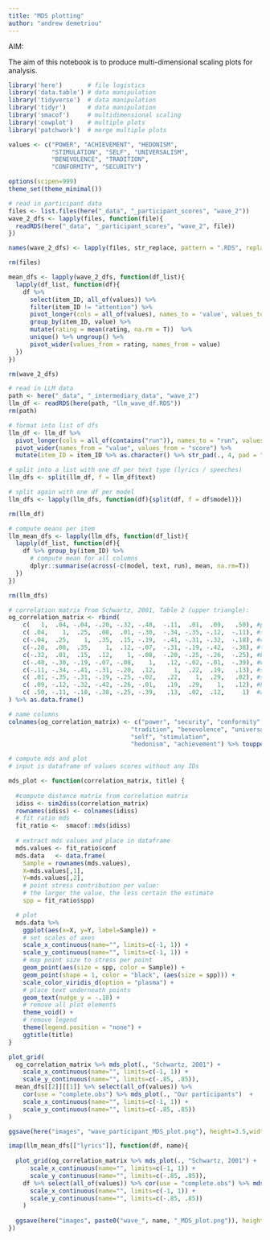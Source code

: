 ```yaml
---
title: "MDS plotting"
author: "andrew demetriou"
---
```


AIM:

The aim of this notebook is to produce multi-dimensional scaling plots for analysis. 

```r
library('here')       # file logistics
library('data.table') # data manipulation
library('tidyverse')  # data manipulation
library('tidyr')      # data manipulation
library('smacof')     # multidimensional scaling
library('cowplot')    # multiple plots 
library('patchwork')  # merge multiple plots

values <- c("POWER", "ACHIEVEMENT", "HEDONISM",  
            "STIMULATION", "SELF", "UNIVERSALISM", 
            "BENEVOLENCE", "TRADITION",  
            "CONFORMITY", "SECURITY")

options(scipen=999)
theme_set(theme_minimal())
```

```r
# read in participant data
files <- list.files(here("_data", "_participant_scores", "wave_2"))
wave_2_dfs <- lapply(files, function(file){
  readRDS(here("_data", "_participant_scores", "wave_2", file))
})

names(wave_2_dfs) <- lapply(files, str_replace, pattern = ".RDS", replacement = "")

rm(files)

mean_dfs <- lapply(wave_2_dfs, function(df_list){
  lapply(df_list, function(df){
    df %>% 
      select(item_ID, all_of(values)) %>%
      filter(item_ID != "attention") %>%
      pivot_longer(cols = all_of(values), names_to = 'value', values_to = 'rating') %>%
      group_by(item_ID, value) %>%
      mutate(rating = mean(rating, na.rm = T))  %>%
      unique() %>% ungroup() %>%
      pivot_wider(values_from = rating, names_from = value)
  })
})

rm(wave_2_dfs)
```

```r
# read in LLM data
path <- here("_data", "_intermediary_data", "wave_2")
llm_df <- readRDS(here(path, "llm_wave_df.RDS"))
rm(path)

# format into list of dfs
llm_df <- llm_df %>% 
  pivot_longer(cols = all_of(contains("run")), names_to = "run", values_to = "score") %>%
  pivot_wider(names_from = "value", values_from = "score") %>%
  mutate(item_ID = item_ID %>% as.character() %>% str_pad(., 4, pad = "0", side = "left"))

# split into a list with one df per text type (lyrics / speeches)
llm_dfs <- split(llm_df, f = llm_df$text)

# split again with one df per model
llm_dfs <- lapply(llm_dfs, function(df){split(df, f = df$model)})

rm(llm_df)

# compute means per item
llm_mean_dfs <- lapply(llm_dfs, function(df_list){
  lapply(df_list, function(df){
    df %>% group_by(item_ID) %>%
      # compute mean for all columns
      dplyr::summarise(across(-c(model, text, run), mean, na.rm=T))
  }) 
})

rm(llm_dfs)
```

```r
# correlation matrix from Schwartz, 2001, Table 2 (upper triangle):
og_correlation_matrix <- rbind(
    c(   1,  .04, -.04, -.20, -.32, -.48,  -.11,  .01,  .09,   .50), #power
    c( .04,    1,  .25,  .08,  .01, -.30,  -.34, -.35, -.12,  -.11), #security
    c(-.04,  .25,    1,  .35,  .15, -.19,  -.41, -.31, -.32,  -.18), #conformity
    c(-.20,  .08,  .35,    1,  .12, -.07,  -.31, -.19, -.42,  -.38), #tradition
    c(-.32,  .01,  .15,  .12,    1, -.08,  -.20, -.25, -.26,  -.25), #benevolence
    c(-.48, -.30, -.19, -.07, -.08,    1,   .12, -.02, -.01,  -.39), #universalism
    c(-.11, -.34, -.41, -.31, -.20,  .12,     1,  .22,  .19,   .13), #self-direction
    c( .01, -.35, -.31, -.19, -.25, -.02,   .22,    1,  .29,   .02), #stimulation
    c( .09, -.12, -.32, -.42, -.26, -.01,   .19,  .29,    1,   .12), #hedonism
    c( .50, -.11, -.18, -.38, -.25, -.39,   .13,  .02,  .12,     1)  #achievement 
) %>% as.data.frame()

# name columns
colnames(og_correlation_matrix) <- c("power", "security", "conformity", 
                                  "tradition", "benevolence", "universalism", 
                                  "self", "stimulation", 
                                  "hedonism", "achievement") %>% toupper() 
```

```r
# compute mds and plot
# input is dataframe of values scores without any IDs

mds_plot <- function(correlation_matrix, title) {
  
  #compute distance matrix from correlation matrix
  idiss <- sim2diss(correlation_matrix)
  rownames(idiss) <- colnames(idiss)
  # fit ratio mds 
  fit_ratio <-  smacof::mds(idiss)
  
  # extract mds values and place in dataframe
  mds.values <- fit_ratio$conf
  mds.data   <- data.frame(
    Sample = rownames(mds.values), 
    X=mds.values[,1],
    Y=mds.values[,2], 
    # point stress contribution per value:
    # the larger the value, the less certain the estimate
    spp = fit_ratio$spp)

  # plot
  mds.data %>%
    ggplot(aes(x=X, y=Y, label=Sample)) + 
    # set scales of axes
    scale_x_continuous(name="", limits=c(-1, 1)) + 
    scale_y_continuous(name="", limits=c(-1, 1)) +
    # map point size to stress per point
    geom_point(aes(size = spp, color = Sample)) +
    geom_point(shape = 1, color = "black", (aes(size = spp))) +
    scale_color_viridis_d(option = "plasma") +
    # place text underneath points
    geom_text(nudge_y = -.10) +
    # remove all plot elements
    theme_void() +
    # remove legend
    theme(legend.position = "none") +
    ggtitle(title)
}
```


```r
plot_grid(
  og_correlation_matrix %>% mds_plot(., "Schwartz, 2001") +
    scale_x_continuous(name="", limits=c(-1, 1)) + 
    scale_y_continuous(name="", limits=c(-.85, .85)), 
  mean_dfs[[2]][[1]] %>% select(all_of(values)) %>% 
    cor(use = "complete.obs") %>% mds_plot(., "Our participants")  +
    scale_x_continuous(name="", limits=c(-1, 1)) + 
    scale_y_continuous(name="", limits=c(-.85, .85))
)

ggsave(here("images", "wave_participant_MDS_plot.png"), height=3.5,width=7)
```

```r
imap(llm_mean_dfs[["lyrics"]], function(df, name){
  
  plot_grid(og_correlation_matrix %>% mds_plot(., "Schwartz, 2001") +
      scale_x_continuous(name="", limits=c(-1, 1)) + 
      scale_y_continuous(name="", limits=c(-.85, .85)), 
    df %>% select(all_of(values)) %>% cor(use = "complete.obs") %>% mds_plot(., name) +
      scale_x_continuous(name="", limits=c(-1, 1)) + 
      scale_y_continuous(name="", limits=c(-.85, .85))
    )
  
  ggsave(here("images", paste0("wave_", name, "_MDS_plot.png")), height=3.5,width=7)
})
```

